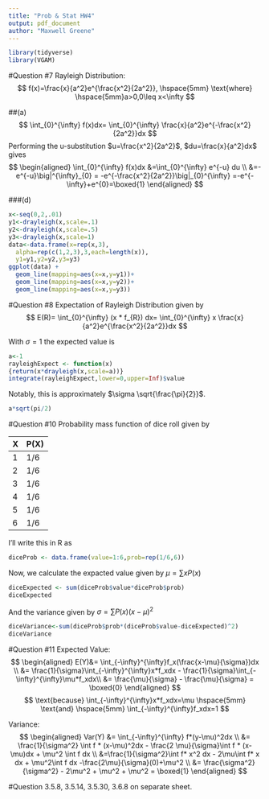 ```yaml
---
title: "Prob & Stat HW4"
output: pdf_document
author: "Maxwell Greene"
---
```


```r
library(tidyverse)
library(VGAM)
```

#Question #7
Rayleigh Distribution:
$$
f(x)=\frac{x}{a^2}e^{\frac{x^2}{2a^2}}, 
\hspace{5mm} \text{where} \hspace{5mm}a>0,0\leq x<\infty
$$

##(a)
$$
\int_{0}^{\infty} f(x)dx=
\int_{0}^{\infty} \frac{x}{a^2}e^{-\frac{x^2}{2a^2}}dx
$$
Performing the u-substitution $u=\frac{x^2}{2a^2}$, $du=\frac{x}{a^2}dx$ gives
$$
\begin{aligned}
\int_{0}^{\infty} f(x)dx
&=\int_{0}^{\infty} e^{-u} du \\
&=-e^{-u}\big|^{\infty}_{0} = -e^{-\frac{x^2}{2a^2}}\big|_{0}^{\infty}
=-e^{-\infty}+e^{0}=\boxed{1}
\end{aligned}
$$

###(d)
```r
x<-seq(0,2,.01)
y1<-drayleigh(x,scale=.1)
y2<-drayleigh(x,scale=.5)
y3<-drayleigh(x,scale=1)
data<-data.frame(x=rep(x,3),
  alpha=rep(c(1,2,3),3,each=length(x)),
  y1=y1,y2=y2,y3=y3)
ggplot(data) + 
  geom_line(mapping=aes(x=x,y=y1))+
  geom_line(mapping=aes(x=x,y=y2))+
  geom_line(mapping=aes(x=x,y=y3))
```

#Question #8
Expectation of Rayleigh Distribution given by
$$
E(R)=
\int_{0}^{\infty} (x * f_{R}) dx=
\int_{0}^{\infty} x \frac{x}{a^2}e^{\frac{x^2}{2a^2}}dx
$$

With $\sigma = 1$ the expected value is
```r
a<-1
rayleighExpect <- function(x)
{return(x*drayleigh(x,scale=a))}
integrate(rayleighExpect,lower=0,upper=Inf)$value
```
Notably, this is approximately $\sigma \sqrt{\frac{\pi}{2}}$.
```r
a*sqrt(pi/2)
```

#Question #10
Probability mass function of dice roll given by

X      | P(X)
-------|--------
 1     | 1/6
 2     | 1/6
 3     | 1/6
 4     | 1/6
 5     | 1/6
 6     | 1/6

I'll write this in R as
```r
diceProb <- data.frame(value=1:6,prob=rep(1/6,6))
```
Now, we calculate the expacted value given by $\mu=\sum xP(x)$
```r
diceExpected <- sum(diceProb$value*diceProb$prob)
diceExpected
```

And the variance given by $\sigma = \sum P(x)(x-\mu)^{2}$
```r
diceVariance<-sum(diceProb$prob*(diceProb$value-diceExpected)^2)
diceVariance
```

#Question #11
Expected Value:
$$
\begin{aligned}
E(Y)&= \int_{-\infty}^{\infty}f_x(\frac{x-\mu}{\sigma})dx \\
&= \frac{1}{\sigma}\int_{-\infty}^{\infty}x*f_xdx - 
\frac{1}{\sigma}\int_{-\infty}^{\infty}\mu*f_xdx\\
&= \frac{\mu}{\sigma} - \frac{\mu}{\sigma} = \boxed{0}
\end{aligned} 
$$
$$
\text{because} \int_{-\infty}^{\infty}x*f_xdx=\mu 
\hspace{5mm} \text{and} \hspace{5mm}
\int_{-\infty}^{\infty}f_xdx=1
$$

Variance:
$$
\begin{aligned}
Var(Y) &= \int_{-\infty}^{\infty} f*(y-\mu)^2dx \\
&= \frac{1}{\sigma^2} \int f * (x-\mu)^2dx 
- \frac{2 \mu}{\sigma}\int f * (x-\mu)dx 
+ \mu^2 \int f dx  \\
&=\frac{1}{\sigma^2}\int f* x^2 dx 
- 2\mu\int f* x dx 
+ \mu^2\int f dx 
-\frac{2\mu}{\sigma}(0)+\mu^2 \\
&= \frac{\sigma^2}{\sigma^2} 
- 2\mu^2 + \mu^2 + \mu^2 = \boxed{1}
\end{aligned}
$$

#Question 3.5.8, 3.5.14, 3.5.30, 3.6.8 on separate sheet.

